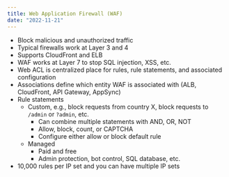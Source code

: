 ```yaml
---
title: Web Application Firewall (WAF)
date: "2022-11-21"
---
```


- Block malicious and unauthorized traffic
- Typical firewalls work at Layer 3 and 4
- Supports CloudFront and ELB
- WAF works at Layer 7 to stop SQL injection, XSS, etc.
- Web ACL is centralized place for rules, rule statements, and associated configuration
- Associations define which entity WAF is associated with (ALB, CloudFront, API Gateway, AppSync)
- Rule statements
  - Custom, e.g., block requests from country X, block requests to `/admin` or `?admin`, etc.
    - Can combine multiple statements with AND, OR, NOT
    - Allow, block, count, or CAPTCHA
    - Configure either allow or block default rule
  - Managed
    - Paid and free
    - Admin protection, bot control, SQL database, etc.
- 10,000 rules per IP set and you can have multiple IP sets
